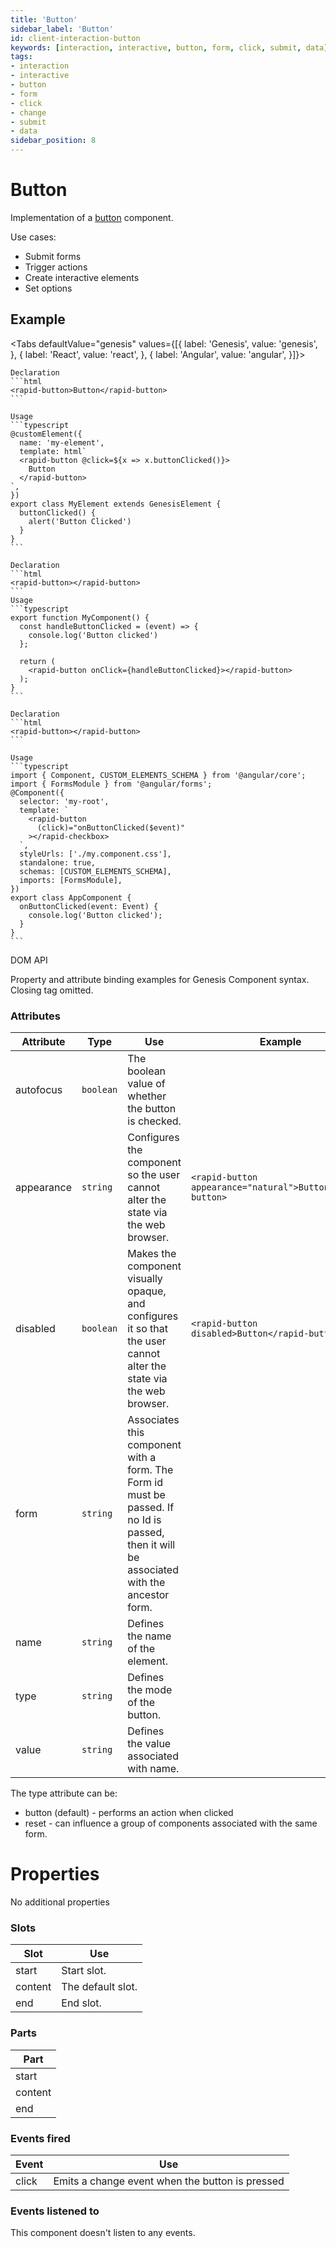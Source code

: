 ```yaml
---
title: 'Button'
sidebar_label: 'Button'
id: client-interaction-button
keywords: [interaction, interactive, button, form, click, submit, data]
tags:
- interaction
- interactive
- button
- form
- click
- change
- submit
- data
sidebar_position: 8
---
```



# Button

Implementation of a [button](https://developer.mozilla.org/en-US/docs/Web/HTML/Element/input/button) component.

Use cases:
* Submit forms
* Trigger actions
* Create interactive elements
* Set options

## Example

<ButtonDemo />

<Tabs defaultValue="genesis" values={[{ label: 'Genesis', value: 'genesis', }, { label: 'React', value: 'react', }, { label: 'Angular', value: 'angular', }]}>

  <TabItem value="genesis">

    Declaration
    ```html
    <rapid-button>Button</rapid-button>
    ```

    Usage
    ```typescript
    @customElement({
      name: 'my-element',
      template: html`
      <rapid-button @click=${x => x.buttonClicked()}>
        Button
      </rapid-button>
    `,
    })
    export class MyElement extends GenesisElement {
      buttonClicked() {
        alert('Button Clicked')
      }
    }
    ```

  </TabItem>
  <TabItem value="react">

    Declaration
    ```html
    <rapid-button></rapid-button>
    ```
    Usage
    ```typescript
    export function MyComponent() {
      const handleButtonClicked = (event) => {
        console.log('Button clicked')
      };

      return (
        <rapid-button onClick={handleButtonClicked}></rapid-button>
      );
    }
    ```
  </TabItem>
  <TabItem value="angular">

    Declaration
    ```html
    <rapid-button></rapid-button>
    ```

    Usage
    ```typescript
    import { Component, CUSTOM_ELEMENTS_SCHEMA } from '@angular/core';
    import { FormsModule } from '@angular/forms';
    @Component({
      selector: 'my-root',
      template: `
        <rapid-button
          (click)="onButtonClicked($event)"
        ></rapid-checkbox>
      `,
      styleUrls: ['./my.component.css'],
      standalone: true,
      schemas: [CUSTOM_ELEMENTS_SCHEMA],
      imports: [FormsModule],
    })
    export class AppComponent {
      onButtonClicked(event: Event) {
        console.log('Button clicked');
      }
    }
    ```
  </TabItem>
</Tabs>

 DOM API

 Property and attribute binding examples for Genesis Component syntax. Closing tag omitted.

 ### Attributes

| Attribute | Type | Use | Example |
|---|---|---|---|
|autofocus|`boolean`|The boolean value of whether the button is checked. | |
|appearance|`string`|Configures the component so the user cannot alter the state via the web browser.| `<rapid-button appearance="natural">Button</rapid-button>` |
|disabled|`boolean`|Makes the component visually opaque, and configures it so that the user cannot alter the state via the web browser.| `<rapid-button disabled>Button</rapid-button>` |
|form|`string`|Associates this component with a form. The Form id must be passed. If no Id is passed, then it will be associated with the ancestor form.| |
|name|`string`|Defines the name of the element.| |
|type|`string`|Defines the mode of the button.| |
|value|`string`|Defines the value associated with name.| |

The type attribute can be:
* button (default) - performs an action when clicked
* reset - can influence a group of components associated with the same form.

# Properties

No additional properties

### Slots

| Slot | Use |
|---|---|
| start | Start slot. |
| content | The default slot. |
| end | End slot. |

### Parts

| Part |
|---|
| start |
| content |
| end |

### Events fired

| Event | Use |
|---|---|
| click | Emits a change event when the button is pressed |

### Events listened to

This component doesn't listen to any events.
